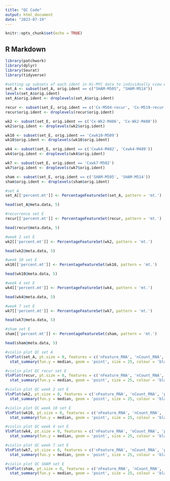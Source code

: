 ```yaml
---
title: "QC Code"
output: html_document
date: "2023-07-19"
---
```


```r
knitr::opts_chunk$set(echo = TRUE)
```

## R Markdown

```r
library(patchwork)
library(dplyr)
library(Seurat)
library(tidyverse)
```

```r
#setting up subsets of each ident in Hi-MYC data to individually view each level
set_A <- subset(set_A, orig.ident == c("SHAM-M505", "SHAM-M514"))
levels(set_A$orig.ident)
set_A$orig.ident <- droplevels(set_A$orig.ident)

recur <- subset(set_E, orig.ident == c('Cx-M504-recur', 'Cx-M519-recur'))
recur$orig.ident <- droplevels(recur$orig.ident)

wk2 <- subset(set_E, orig.ident == c('Cx-Wk2-M486', 'Cx-Wk2-M488'))
wk2$orig.ident <- droplevels(wk2$orig.ident)

wk10 <- subset(set_E, orig.ident == 'Cxwk10-M509')
wk10$orig.ident <- droplevels(wk10$orig.ident)

wk4 <- subset(set_E, orig.ident == c('Cxwk4-M482', 'Cxwk4-M489'))
wk4$orig.ident <- droplevels(wk4$orig.ident)

wk7 <- subset(set_E, orig.ident == 'Cxwk7-M502')
wk7$orig.ident <- droplevels(wk7$orig.ident)

sham <- subset(set_E, orig.ident == c('SHAM-M505', 'SHAM-M514'))
sham$orig.ident <- droplevels(sham$orig.ident)
```

```r
#set A
set_A[['percent.mt']] <- PercentageFeatureSet(set_A, pattern = 'mt.')

head(set_A@meta.data, 5)
```

```r
#recurrence set E
recur[['percent.mt']] <- PercentageFeatureSet(recur, pattern = 'mt.')

head(recur@meta.data, 5)

```

```r
#week 2 set E
wk2[['percent.mt']] <- PercentageFeatureSet(wk2, pattern = 'mt.')

head(wk2@meta.data, 5)
```

```r
#week 10 set E
wk10[['percent.mt']] <- PercentageFeatureSet(wk10, pattern = 'mt.')

head(wk10@meta.data, 5)
```

```r
#week 4 set E
wk4[['percent.mt']] <- PercentageFeatureSet(wk4, pattern = 'mt.')

head(wk4@meta.data, 5)

```

```r
#week 7 set E
wk7[['percent.mt']] <- PercentageFeatureSet(wk7, pattern = 'mt.')

head(wk7@meta.data, 5)

```

```r
#sham set E
sham[['percent.mt']] <- PercentageFeatureSet(sham, pattern = 'mt.')

head(sham@meta.data, 5)
```

```r
#violin plot QC set A
VlnPlot(set_A, pt.size = 0, features = c('nFeature_RNA', 'nCount_RNA', 'percent.mt'), ncol = 3) &
  stat_summary(fun.y = median, geom = 'point', size = 25, colour = 'black', shape = 95)
```

```r
#violin plot QC recur set E
VlnPlot(recur, pt.size = 0, features = c('nFeature_RNA', 'nCount_RNA', 'percent.mt'), ncol = 3) &
  stat_summary(fun.y = median, geom = 'point', size = 25, colour = 'black', shape = 95)

```

```r
#violin plot QC week 2 set E
VlnPlot(wk2, pt.size = 0, features = c('nFeature_RNA', 'nCount_RNA', 'percent.mt'), ncol = 3) &
  stat_summary(fun.y = median, geom = 'point', size = 25, colour = 'black', shape = 95)

```

```r
#violin plot QC week 10 set E
VlnPlot(wk10, pt.size = 0, features = c('nFeature_RNA', 'nCount_RNA', 'percent.mt'), ncol = 3) &
  stat_summary(fun.y = median, geom = 'point', size = 25, colour = 'black', shape = 95)

```

```r
#violin plot QC week 4 set E
VlnPlot(wk4, pt.size = 0, features = c('nFeature_RNA', 'nCount_RNA', 'percent.mt'), ncol = 3) &
  stat_summary(fun.y = median, geom = 'point', size = 25, colour = 'black', shape = 95)
```

```r
#violin plot QC week 7 set E
VlnPlot(wk7, pt.size = 0, features = c('nFeature_RNA', 'nCount_RNA', 'percent.mt'), ncol = 3) &
  stat_summary(fun.y = median, geom = 'point', size = 25, colour = 'black', shape = 95)
```

```r
#violin plot QC SHAM set E
VlnPlot(sham, pt.size = 0, features = c('nFeature_RNA', 'nCount_RNA', 'percent.mt'), ncol = 3) &
  stat_summary(fun.y = median, geom = 'point', size = 25, colour = 'black', shape = 95)
```
